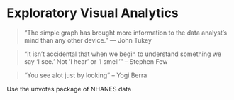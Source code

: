 # Exploratory Visual Analytics {#Chpt2}

> "The simple graph has brought more information to the data analyst’s mind 
> than any other device." --- John Tukey

> “It isn’t accidental that when we begin to understand something we say 'I see.' 
> Not 'I hear' or 'I smell'” -- Stephen Few

> "You see alot just by looking"  -- Yogi Berra

Use the unvotes package
of NHANES data
